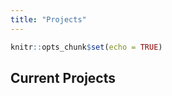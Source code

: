 ```yaml
---
title: "Projects"
---
```


```r
knitr::opts_chunk$set(echo = TRUE)
```

## Current Projects